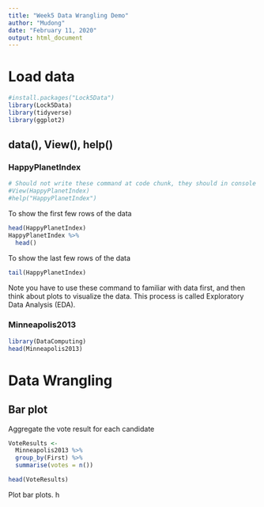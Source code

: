 ```yaml
---
title: "Week5 Data Wrangling Demo"
author: "Mudong"
date: "February 11, 2020"
output: html_document
---
```


# Load data
```r
#install.packages("Lock5Data")
library(Lock5Data)
library(tidyverse)
library(ggplot2)
```

## data(), View(), help()
### HappyPlanetIndex

```r
# Should not write these command at code chunk, they should in console because they will take times to knit
#View(HappyPlanetIndex)
#help("HappyPlanetIndex")
```
To show the first few rows of the data
```r
head(HappyPlanetIndex)
HappyPlanetIndex %>%
  head()
```
To show the last few rows of the data

```r
tail(HappyPlanetIndex)
```

Note you have to use these command to familiar with data first, and then think about plots to visualize the data. This process is called Exploratory Data Analysis (EDA).

### Minneapolis2013
```r
library(DataComputing)
head(Minneapolis2013)
```

# Data Wrangling
## Bar plot
Aggregate the vote result for each candidate
```r
VoteResults <- 
  Minneapolis2013 %>%
  group_by(First) %>%
  summarise(votes = n())

head(VoteResults)
```

Plot bar plots. h
